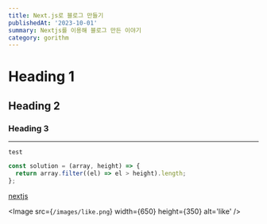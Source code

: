 ```yaml
---
title: Next.js로 블로그 만들기
publishedAt: '2023-10-01'
summary: Nextjs를 이용해 블로그 만든 이야기
category: gorithm
---
```


# Heading 1

## Heading 2

### Heading 3

---

`test`

```jsx
const solution = (array, height) => {
  return array.filter((el) => el > height).length;
};
```

[nextjs](https://nextjs.org/docs)

<Image src={`/images/like.png`} width={650} height={350} alt='like' />
